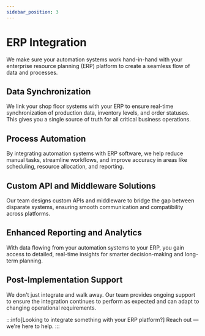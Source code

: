 ```yaml
---
sidebar_position: 3
---
```


# ERP Integration

We make sure your automation systems work hand-in-hand with your enterprise resource planning (ERP) platform to create a seamless flow of data and processes.

## Data Synchronization

We link your shop floor systems with your ERP to ensure real-time synchronization of production data, inventory levels, and order statuses. 
This gives you a single source of truth for all critical business operations.

## Process Automation

By integrating automation systems with ERP software, we help reduce manual tasks, streamline workflows, and improve accuracy in areas like scheduling, resource allocation, and reporting.

## Custom API and Middleware Solutions

Our team designs custom APIs and middleware to bridge the gap between disparate systems, ensuring smooth communication and compatibility across platforms.

## Enhanced Reporting and Analytics

With data flowing from your automation systems to your ERP, you gain access to detailed, real-time insights for smarter decision-making and long-term planning.

## Post-Implementation Support

We don't just integrate and walk away. Our team provides ongoing support to ensure the integration continues to perform as expected and can adapt to changing operational requirements.

:::info[Looking to integrate something with your ERP platform?]
Reach out — we're here to help.
:::